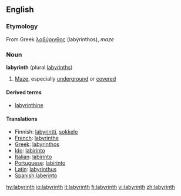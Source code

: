 ==English==

===Etymology===
From Greek [[λαβύρινθος]] (labýrinthos), ''maze''

===Noun===
'''labyrinth''' (plural [[labyrinths]])
# [[maze|Maze]], especially [[underground]] or [[covered]]

====Derived terms====
*[[labyrinthine]]

====Translations====
*Finnish: [[labyrintti]], [[sokkelo]]
*[[French]]: [[labyrinthe]]
*[[Greek]]: [[labyrinthos]]
*[[Ido]]: [[labirinto]]
*[[Italian]]: [[labirinto]] {{m}}
*[[Portuguese]]: [[labirinto]] {{m}}
*[[Latin]]: [[labyrinthus]]
*[[Spanish]]:[[laberinto]] {{m}}

[[hy:labyrinth]]
[[io:labyrinth]]
[[it:labyrinth]]
[[fi:labyrinth]]
[[vi:labyrinth]]
[[zh:labyrinth]]